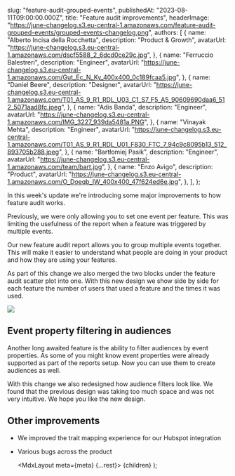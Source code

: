 
  slug: "feature-audit-grouped-events",
  publishedAt: "2023-08-11T09:00:00.000Z",
  title: "Feature audit improvements",
  headerImage:
    "https://june-changelog.s3.eu-central-1.amazonaws.com/feature-audit-grouped-events/grouped-events-changelog.png",
  authors: [
    {
      name: "Alberto Incisa della Rocchetta",
      description: "Product & Growth",
      avatarUrl: "https://june-changelog.s3.eu-central-1.amazonaws.com/dscf5588_2_6dcd0ce29c.jpg",
    },
    {
      name: "Ferruccio Balestreri",
      description: "Engineer",
      avatarUrl:
        "https://june-changelog.s3.eu-central-1.amazonaws.com/Gut_Ec_N_Ky_400x400_0c189fcaa5.jpg",
    },
    {
      name: "Daniel Beere",
      description: "Designer",
      avatarUrl:
        "https://june-changelog.s3.eu-central-1.amazonaws.com/T01_AS_9_R1_RDL_U03_C1_S7_F5_A5_90609690daa6_512_5071aad8fc.jpeg",
    },
    {
      name: "Adis Banda",
      description: "Engineer",
      avatarUrl: "https://june-changelog.s3.eu-central-1.amazonaws.com/IMG_3227_939da5481a.PNG",
    },
    {
      name: "Vinayak Mehta",
      description: "Engineer",
      avatarUrl:
        "https://june-changelog.s3.eu-central-1.amazonaws.com/T01_AS_9_R1_RDL_U01_F830_FTC_7_94c9c8095b13_512_893705b288.jpeg",
    },
    {
      name: "Bartłomiej Pasik",
      description: "Engineer",
      avatarUrl: "https://june-changelog.s3.eu-central-1.amazonaws.com/team/bart.jpg",
    },
    {
      name: "Enzo Avigo",
      description: "Product",
      avatarUrl:
        "https://june-changelog.s3.eu-central-1.amazonaws.com/O_Doeqb_IW_400x400_47f624ed6e.jpg",
    },
  ],
};

In this week's update we're introducing some major improvements to how feature audit works.

Previously, we were only allowing you to set one event per feature. This was limiting the usefulness of the report when a feature was triggered by multiple events.

Our new feature audit report allows you to group multiple events together. This will make it easier to understand what people are doing in your product and how they are using your features.

As part of this change we also merged the two blocks under the feature audit scatter plot into one. With this new design we show side by side for each feature the number of users that used a feature and the times it was used.

![](https://june-changelog.s3.eu-central-1.amazonaws.com/feature-audit-grouped-events/new-event-property-filter.png)

## Event property filtering in audiences

Another long awaited feature is the ability to filter audiences by event properties. As some of you might know event properties were already supported as part of the reports setup. Now you can use them to create audiences as well.

With this change we also redesigned how audience filters look like. We found that the previous design was taking too much space and was not very intuitive. We hope you like the new design.

## Other improvements

- We improved the trait mapping experience for our Hubspot integration
- Various bugs across the product

  <MdxLayout meta={meta} {...rest}>
    {children}
  </MdxLayout>
);

